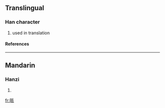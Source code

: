 {{see|呱}}

==Translingual==
===Han character===
{{Han char|rn=30|rad=口|as=06|sn=9|four=|canj=口竹竹女 (RHHV)}}
# used in translation
====References====
{{Han ref|kx=0189.271|dkj=03625|hdz=10618.130|uh=54CC|ud=21708}}
----
==Mandarin==
===Hanzi===
{{cmn-hanzi|pin=[[gén]] ([[gen2]]), [[pài]] ([[pai4]])|wg=ken<sup>2</sup>, p'ai<sup>4</sup>}}
# {{defn|Mandarin}}

[[fr:哌]]